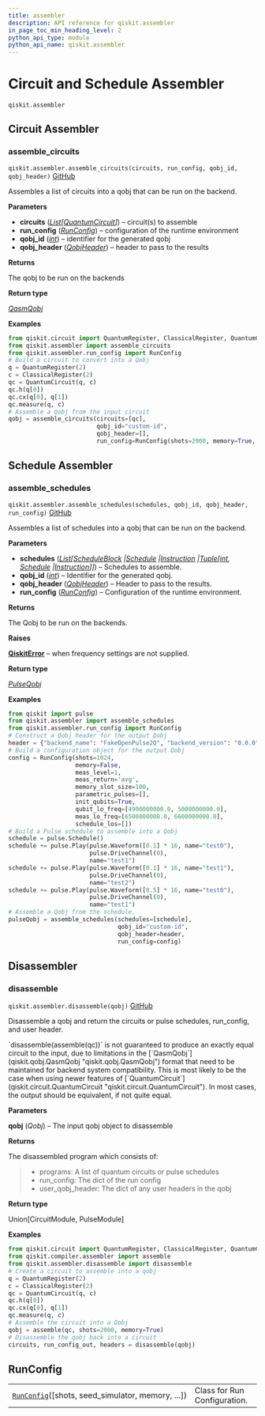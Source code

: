 ```yaml
---
title: assembler
description: API reference for qiskit.assembler
in_page_toc_min_heading_level: 2
python_api_type: module
python_api_name: qiskit.assembler
---
```


<span id="module-qiskit.assembler" />

<span id="qiskit-assembler" />

<span id="circuit-and-schedule-assembler-qiskit-assembler" />

# Circuit and Schedule Assembler

<span id="module-qiskit.assembler" />

`qiskit.assembler`

## Circuit Assembler

### assemble\_circuits

<span id="qiskit.assembler.assemble_circuits" />

`qiskit.assembler.assemble_circuits(circuits, run_config, qobj_id, qobj_header)` [GitHub](https://github.com/qiskit/qiskit/tree/main/qiskit/assembler/assemble_circuits.py "view source code")

Assembles a list of circuits into a qobj that can be run on the backend.

**Parameters**

*   **circuits** ([*List*](https://docs.python.org/3/library/typing.html#typing.List "(in Python v3.12)")*\[*[*QuantumCircuit*](qiskit.circuit.QuantumCircuit "qiskit.circuit.quantumcircuit.QuantumCircuit")*]*) – circuit(s) to assemble
*   **run\_config** ([*RunConfig*](qiskit.assembler.RunConfig "qiskit.assembler.run_config.RunConfig")) – configuration of the runtime environment
*   **qobj\_id** ([*int*](https://docs.python.org/3/library/functions.html#int "(in Python v3.12)")) – identifier for the generated qobj
*   **qobj\_header** ([*QobjHeader*](qiskit.qobj.QobjHeader "qiskit.qobj.common.QobjHeader")) – header to pass to the results

**Returns**

The qobj to be run on the backends

**Return type**

[*QasmQobj*](qiskit.qobj.QasmQobj "qiskit.qobj.qasm_qobj.QasmQobj")

**Examples**

```python
from qiskit.circuit import QuantumRegister, ClassicalRegister, QuantumCircuit
from qiskit.assembler import assemble_circuits
from qiskit.assembler.run_config import RunConfig
# Build a circuit to convert into a Qobj
q = QuantumRegister(2)
c = ClassicalRegister(2)
qc = QuantumCircuit(q, c)
qc.h(q[0])
qc.cx(q[0], q[1])
qc.measure(q, c)
# Assemble a Qobj from the input circuit
qobj = assemble_circuits(circuits=[qc],
                         qobj_id="custom-id",
                         qobj_header=[],
                         run_config=RunConfig(shots=2000, memory=True, init_qubits=True))
```

## Schedule Assembler

### assemble\_schedules

<span id="qiskit.assembler.assemble_schedules" />

`qiskit.assembler.assemble_schedules(schedules, qobj_id, qobj_header, run_config)` [GitHub](https://github.com/qiskit/qiskit/tree/main/qiskit/assembler/assemble_schedules.py "view source code")

Assembles a list of schedules into a qobj that can be run on the backend.

**Parameters**

*   **schedules** ([*List*](https://docs.python.org/3/library/typing.html#typing.List "(in Python v3.12)")*\[*[*ScheduleBlock*](qiskit.pulse.ScheduleBlock "qiskit.pulse.schedule.ScheduleBlock")  *|*[*Schedule*](qiskit.pulse.Schedule "qiskit.pulse.schedule.Schedule")  *|*[*Instruction*](pulse#qiskit.pulse.instructions.Instruction "qiskit.pulse.instructions.instruction.Instruction")  *|*[*Tuple*](https://docs.python.org/3/library/typing.html#typing.Tuple "(in Python v3.12)")*\[*[*int*](https://docs.python.org/3/library/functions.html#int "(in Python v3.12)")*,* [*Schedule*](qiskit.pulse.Schedule "qiskit.pulse.schedule.Schedule")  *|*[*Instruction*](pulse#qiskit.pulse.instructions.Instruction "qiskit.pulse.instructions.instruction.Instruction")*]]*) – Schedules to assemble.
*   **qobj\_id** ([*int*](https://docs.python.org/3/library/functions.html#int "(in Python v3.12)")) – Identifier for the generated qobj.
*   **qobj\_header** ([*QobjHeader*](qiskit.qobj.QobjHeader "qiskit.qobj.common.QobjHeader")) – Header to pass to the results.
*   **run\_config** ([*RunConfig*](qiskit.assembler.RunConfig "qiskit.assembler.run_config.RunConfig")) – Configuration of the runtime environment.

**Returns**

The Qobj to be run on the backends.

**Raises**

[**QiskitError**](exceptions#qiskit.exceptions.QiskitError "qiskit.exceptions.QiskitError") – when frequency settings are not supplied.

**Return type**

[*PulseQobj*](qiskit.qobj.PulseQobj "qiskit.qobj.pulse_qobj.PulseQobj")

**Examples**

```python
from qiskit import pulse
from qiskit.assembler import assemble_schedules
from qiskit.assembler.run_config import RunConfig
# Construct a Qobj header for the output Qobj
header = {"backend_name": "FakeOpenPulse2Q", "backend_version": "0.0.0"}
# Build a configuration object for the output Qobj
config = RunConfig(shots=1024,
                   memory=False,
                   meas_level=1,
                   meas_return='avg',
                   memory_slot_size=100,
                   parametric_pulses=[],
                   init_qubits=True,
                   qubit_lo_freq=[4900000000.0, 5000000000.0],
                   meas_lo_freq=[6500000000.0, 6600000000.0],
                   schedule_los=[])
# Build a Pulse schedule to assemble into a Qobj
schedule = pulse.Schedule()
schedule += pulse.Play(pulse.Waveform([0.1] * 16, name="test0"),
                       pulse.DriveChannel(0),
                       name="test1")
schedule += pulse.Play(pulse.Waveform([0.1] * 16, name="test1"),
                       pulse.DriveChannel(0),
                       name="test2")
schedule += pulse.Play(pulse.Waveform([0.5] * 16, name="test0"),
                       pulse.DriveChannel(0),
                       name="test1")
# Assemble a Qobj from the schedule.
pulseQobj = assemble_schedules(schedules=[schedule],
                               qobj_id="custom-id",
                               qobj_header=header,
                               run_config=config)
```

## Disassembler

### disassemble

<span id="qiskit.assembler.disassemble" />

`qiskit.assembler.disassemble(qobj)` [GitHub](https://github.com/qiskit/qiskit/tree/main/qiskit/assembler/disassemble.py "view source code")

Disassemble a qobj and return the circuits or pulse schedules, run\_config, and user header.

<Admonition title="Note" type="note">
  `disassemble(assemble(qc))` is not guaranteed to produce an exactly equal circuit to the input, due to limitations in the [`QasmQobj`](qiskit.qobj.QasmQobj "qiskit.qobj.QasmQobj") format that need to be maintained for backend system compatibility. This is most likely to be the case when using newer features of [`QuantumCircuit`](qiskit.circuit.QuantumCircuit "qiskit.circuit.QuantumCircuit"). In most cases, the output should be equivalent, if not quite equal.
</Admonition>

**Parameters**

**qobj** (*Qobj*) – The input qobj object to disassemble

**Returns**

The disassembled program which consists of:

> *   programs: A list of quantum circuits or pulse schedules
> *   run\_config: The dict of the run config
> *   user\_qobj\_header: The dict of any user headers in the qobj

**Return type**

Union\[CircuitModule, PulseModule]

**Examples**

```python
from qiskit.circuit import QuantumRegister, ClassicalRegister, QuantumCircuit
from qiskit.compiler.assembler import assemble
from qiskit.assembler.disassemble import disassemble
# Create a circuit to assemble into a qobj
q = QuantumRegister(2)
c = ClassicalRegister(2)
qc = QuantumCircuit(q, c)
qc.h(q[0])
qc.cx(q[0], q[1])
qc.measure(q, c)
# Assemble the circuit into a Qobj
qobj = assemble(qc, shots=2000, memory=True)
# Disassemble the qobj back into a circuit
circuits, run_config_out, headers = disassemble(qobj)
```

## RunConfig

|                                                                                                                |                              |
| -------------------------------------------------------------------------------------------------------------- | ---------------------------- |
| [`RunConfig`](qiskit.assembler.RunConfig "qiskit.assembler.RunConfig")(\[shots, seed\_simulator, memory, ...]) | Class for Run Configuration. |

